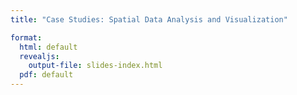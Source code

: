 ```yaml
---
title: "Case Studies: Spatial Data Analysis and Visualization"

format: 
  html: default
  revealjs: 
    output-file: slides-index.html
  pdf: default
---
```


